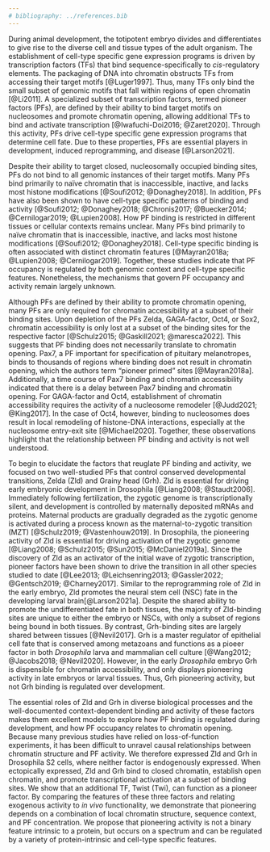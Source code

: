 ```yaml
---
# bibliography: ../references.bib
---
```


During animal development, the totipotent embryo divides and differentiates to give rise to the diverse cell and tissue types of the adult organism.
The establishment of cell-type specific gene expression programs is driven by transcription factors (TFs) that bind sequence-specifically to *cis*-regulatory elements.
The packaging of DNA into chromatin obstructs TFs from accessing their target motifs [@Luger1997].
Thus, many TFs only bind the small subset of genomic motifs that fall within regions of open chromatin [@Li2011].
A specialized subset of transcription factors, termed pioneer factors (PFs), are defined by their ability to bind target motifs on nucleosomes and promote chromatin opening, allowing additional TFs to bind and activate transcription [@Iwafuchi-Doi2016; @Zaret2020].
Through this activity, PFs drive cell-type specific gene expression programs that determine cell fate.
Due to these properties, PFs are essential players in development, induced reprogramming, and disease [@Larson2021].

Despite their ability to target closed, nucleosomally occupied binding sites, PFs do not bind to all genomic instances of their target motifs.
Many PFs bind primarily to naïve chromatin that is inaccessible, inactive, and lacks most histone modifications [@Soufi2012; @Donaghey2018].
In addition, PFs have also been shown to have cell-type specific patterns of binding and activity [@Soufi2012; @Donaghey2018; @Chronis2017; @Buecker2014; @Cernilogar2019; @Lupien2008].
How PF binding is restricted in different tissues or cellular contexts remains unclear.
Many PFs bind primarily to naïve chromatin that is inaccessible, inactive, and lacks most histone modifications [@Soufi2012; @Donaghey2018].
Cell-type specific binding is often associated with distinct chromatin features [@Mayran2018a; @Lupien2008; @Cernilogar2019].
Together, these studies indicate that PF occupancy is regulated by both genomic context and cell-type specific features.
Nonetheless, the mechanisms that govern PF occupancy and activity remain largely unknown.

Although PFs are defined by their ability to promote chromatin opening, many PFs are only required for chromatin accessibility at a subset of their binding sites.
Upon depletion of the PFs Zelda, GAGA-factor, Oct4, or Sox2, chromatin accessibility is only lost at a subset of the binding sites for the respective factor [@Schulz2015; @Gaskill2021; @maresca2022].
This suggests that PF binding does not necessarily translate to chromatin opening.
Pax7, a PF important for specification of pituitary melanotropes, binds to thousands of regions where binding does not result in chromatin opening, which the authors term "pioneer primed" sites [@Mayran2018a].
Additionally, a time course of Pax7 binding and chromatin accessibility indicated that there is a delay between Pax7 binding and chromatin opening.
For GAGA-factor and Oct4, establishment of chromatin accessibility requires the activity of a nucleosome remodeler [@Judd2021; @King2017].
In the case of Oct4, however, binding to nucleosomes does result in local remodeling of histone-DNA interactions, especially at the nucleosome entry-exit site [@Michael2020].
Together, these observations highlight that the relationship between PF binding and activity is not well understood.

To begin to elucidate the factors that reuglate PF binding and activity, we focused on two well-studied PFs that control conserved developmental transitions, Zelda (Zld) and Grainy head (Grh).
Zld is essential for driving early embryonic development in Drosophila [@Liang2008; @Staudt2006].
Immediately following fertilization, the zygotic genome is transcriptionally silent, and development is controlled by maternally deposited mRNAs and proteins.
Maternal products are gradually degraded as the zygotic genome is activated during a process known as the maternal-to-zygotic transition (MZT) [@Schulz2019; @Vastenhouw2019].
In Drosophila, the pioneering activity of Zld is essential for driving activation of the zygotic genome [@Liang2008; @Schulz2015; @Sun2015; @McDaniel2019a].
Since the discovery of Zld as an activator of the initial wave of zygotic transcription, pioneer factors have been shown to drive the transition in all other species studied to date [@Lee2013; @Leichsenring2013; @Gassler2022; @Gentsch2019; @Charney2017].
Similar to the reprogramming role of Zld in the early embryo, Zld promotes the neural stem cell (NSC) fate in the developing larval brain[@Larson2021a].
Despite the shared ability to promote the undifferentiated fate in both tissues, the majority of Zld-binding sites are unique to either the embryo or NSCs, with only a subset of regions being bound in both tissues.
By contrast, Grh-binding sites are largely shared between tissues [@Nevil2017].
Grh is a master regulator of epithelial cell fate that is conserved among metazoans and functions as a pioeer factor in both *Drosophila* larva and mammalian cell culture [@Wang2012; @Jacobs2018; @Nevil2020].
However, in the early *Drosophila* embryo Grh is dispensible for chromatin accessibility, and only displays pioneering activity in late embryos or larval tissues.
Thus, Grh pioneering activity, but not Grh binding is regulated over development.

The essential roles of Zld and Grh in diverse biological processes and the well-documented context-dependent binding and activity of these factors makes them excellent models to explore how PF binding is regulated during development, and how PF occupancy relates to chromatin opening.
Because many previous studies have relied on loss-of-function experiments, it has been difficult to unravel causal relationships between chromatin structure and PF activity.
We therefore expressed Zld and Grh in Drosophila S2 cells, where neither factor is endogenously expressed.
When ectopically expressed, Zld and Grh bind to closed chromatin, establish open chromatin, and promote transcriptional activation at a subset of binding sites.
We show that an additional TF, Twist (Twi), can function as a pioneer factor.
By comparing the features of these three factors and relating exogenous activity to *in vivo* functionality, we demonstrate that pioneering depends on a combination of local chromatin structure, sequence context, and PF concentration.
We propose that pioneering activity is not a binary feature intrinsic to a protein, but occurs on a spectrum and can be regulated by a variety of protein-intrinsic and cell-type specific features.
